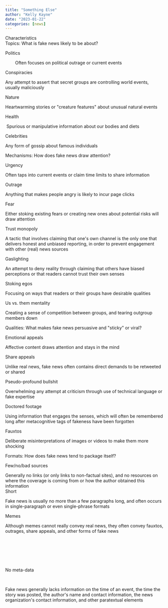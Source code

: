 ```yaml
---
title: "Something Else"
author: "Kelly Kayne"
date: "2023-01-22"
categories: [news]
---
```


Characteristics\
Topics: What is fake news likely to be about?

Politics

        Often focuses on political outrage or current events

Conspiracies

Any attempt to assert that secret groups are controlling world events, usually maliciously

Nature

Heartwarming stories or \"creature features\" about unusual natural events

Health

 Spurious or manipulative information about our bodies and diets

Celebrities

Any form of gossip about famous individuals 

Mechanisms: How does fake news draw attention?

Urgency

Often taps into current events or claim time limits to share information

Outrage

Anything that makes people angry is likely to incur page clicks

Fear

Either stoking existing fears or creating new ones about potential risks will draw attention

Trust monopoly

A tactic that involves claiming that one\'s own channel is the only one that delivers honest and unbiased reporting, in order to prevent engagement with other (real) news sources

Gaslighting

An attempt to deny reality through claiming that others have biased perceptions or that readers cannot trust their own senses

Stoking egos

Focusing on ways that readers or their groups have desirable qualities

Us vs. them mentality

Creating a sense of competition between groups, and tearing outgroup members down

Qualities: What makes fake news persuasive and \"sticky\" or viral?

Emotional appeals

Affective content draws attention and stays in the mind 

Share appeals

Unlike real news, fake news often contains direct demands to be retweeted or shared

Pseudo-profound bullshit

Overwhelming any attempt at criticism through use of technical language or fake expertise

Doctored footage

Using information that engages the senses, which will often be remembered long after metacognitive tags of fakeness have been forgotten

Fauxtos

Deliberate misinterpretations of images or videos to make them more shocking

Formats: How does fake news tend to package itself?

Few/no/bad sources

Generally no links (or only links to non-factual sites), and no resources on where the coverage is coming from or how the author obtained this information \
Short

Fake news is usually no more than a few paragraphs long, and often occurs in single-paragraph or even single-phrase formats

Memes

Although memes cannot really convey real news, they often convey fauxtos, outrages, share appeals, and other forms of fake news

\

 

\

No meta-data

\

Fake news generally lacks information on the time of an event, the time the story was posted, the author\'s name and contact information, the news organization\'s contact information, and other paratextual elements 
